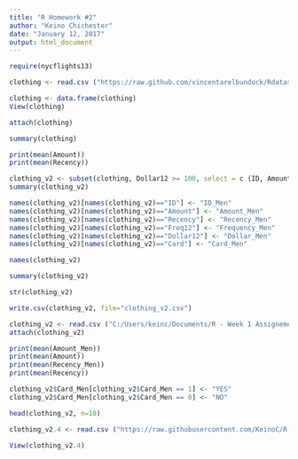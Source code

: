 ---
title: "R Homework #2"
author: "Keino Chichester"
date: "January 12, 2017"
output: html_document
---

```{r}
require(nycflights13)
```

```{r}
clothing <- read.csv ("https://raw.github.com/vincentarelbundock/Rdatasets/master/csv/Ecdat/Clothing.csv")
```

```{r}
clothing <- data.frame(clothing)
View(clothing)
```

```{r}
attach(clothing)
```

```{r}
summary(clothing)
```
```{r}
print(mean(Amount))
print(mean(Recency))
```

```{r}
clothing_v2 <- subset(clothing, Dollar12 >= 100, select = c (ID, Amount, Recency, Freq12, Dollar12, Card))
summary(clothing_v2)
```

```{r}
names(clothing_v2)[names(clothing_v2)=="ID"] <- "ID_Men"
names(clothing_v2)[names(clothing_v2)=="Amount"] <- "Amount_Men"
names(clothing_v2)[names(clothing_v2)=="Recency"] <- "Recency_Men"
names(clothing_v2)[names(clothing_v2)=="Freq12"] <- "Frequency_Men"
names(clothing_v2)[names(clothing_v2)=="Dollar12"] <- "Dollar_Men"
names(clothing_v2)[names(clothing_v2)=="Card"] <- "Card_Men"
```
```{r}
names(clothing_v2)
```

```{r}
summary(clothing_v2)

```

```{r}
str(clothing_v2)
```

```{r}
write.csv(clothing_v2, file="clothing_v2.csv")
```

```{r}
clothing_v2 <- read.csv ("C:/Users/keinc/Documents/R - Week 1 Assignement/clothing_v2.csv")
attach(clothing_v2)
```

```{r}
print(mean(Amount_Men))
print(mean(Amount))
print(mean(Recency_Men))
print(mean(Recency))
```

```{r}
clothing_v2$Card_Men[clothing_v2$Card_Men == 1] <- "YES"
clothing_v2$Card_Men[clothing_v2$Card_Men == 0] <- "NO"
```

```{r}
head(clothing_v2, n=10)
```

```{r}
clothing_v2.4 <- read.csv ("https://raw.githubusercontent.com/KeinoC/R---Week-2-Assignment/Text-Raw/clothing_v2.4.csv")
```

```{r}
View(clothing_v2.4)
```


